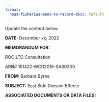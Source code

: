 ```yaml
---
format:
  noaa-fisheries-memo-to-record-docx: default
---
```


Update the content below.

**DATE:** December xx, 2022

**MEMORANDUM FOR:**

ROC LTO Consultation

ARN# 151422-WCR2016-SA00300

**FROM:** Barbara Byrne

**SUBJECT:** East Side Division Effects 

**ASSOCIATED DOCUMENTS OR DATA FILES:**


